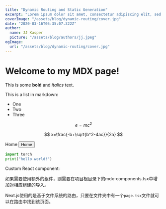 ```yaml
---
title: "Dynamic Routing and Static Generation"
excerpt: "Lorem ipsum dolor sit amet, consectetur adipiscing elit, sed do eiusmod tempor incididunt ut labore et dolore magna aliqua. Praesent elementum facilisis leo vel fringilla est ullamcorper eget. At imperdiet dui accumsan sit amet nulla facilities morbi tempus."
coverImage: "/assets/blog/dynamic-routing/cover.jpg"
date: "2020-03-16T05:35:07.322Z"
author:
  name: JJ Kasper
  picture: "/assets/blog/authors/jj.jpeg"
ogImage:
  url: "/assets/blog/dynamic-routing/cover.jpg"
---
```



# Welcome to my MDX page!

This is some **bold** and _italics_ text.

This is a list in markdown:

- One
- Two
- Three

$$
  e=mc^2
$$

$$
  x=\frac{-b+\sqrt{b^2-4ac}}{2a}
$$

<Link href="/">Home</Link>
<Button href="/" variant="contained">
  Home
</Button>

```python
import torch
print("hello world!")
```

Custom React component:

如果需要使用额外的组件，则需要在项目根目录下的mdx-components.tsx中增加对相应组建的导入。

Next.js使用的是基于文件系统的路由，只要在文件夹中有一个`page.tsx`文件就可以在路由中找到该页面。
